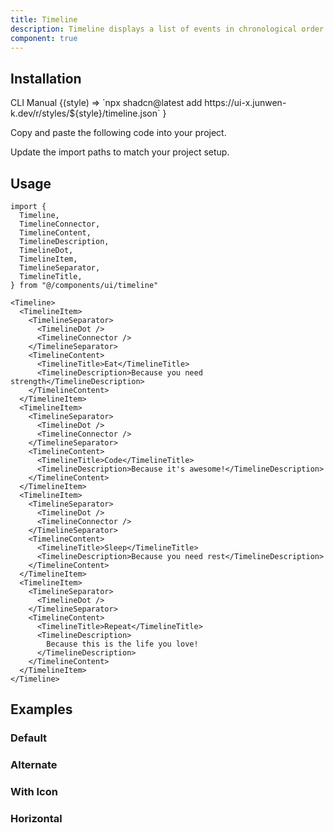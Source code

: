 ```yaml
---
title: Timeline
description: Timeline displays a list of events in chronological order.
component: true
---
```


<ComponentPreview name="timeline-demo" />

## Installation

<Tabs defaultValue="cli">

<TabsList>
  <TabsTrigger value="cli">CLI</TabsTrigger>
  <TabsTrigger value="manual">Manual</TabsTrigger>
</TabsList>

<TabsContent value="cli">

<InstallCodeBlockCommand>
  {(style) =>
    `npx shadcn@latest add https://ui-x.junwen-k.dev/r/styles/${style}/timeline.json`
  }
</InstallCodeBlockCommand>

</TabsContent>

<TabsContent value="manual">

<Steps>

<Step>Copy and paste the following code into your project.</Step>

<ComponentSource name="timeline" />

<Step>Update the import paths to match your project setup.</Step>

</Steps>

</TabsContent>

</Tabs>

## Usage

```tsx
import {
  Timeline,
  TimelineConnector,
  TimelineContent,
  TimelineDescription,
  TimelineDot,
  TimelineItem,
  TimelineSeparator,
  TimelineTitle,
} from "@/components/ui/timeline"
```

```tsx
<Timeline>
  <TimelineItem>
    <TimelineSeparator>
      <TimelineDot />
      <TimelineConnector />
    </TimelineSeparator>
    <TimelineContent>
      <TimelineTitle>Eat</TimelineTitle>
      <TimelineDescription>Because you need strength</TimelineDescription>
    </TimelineContent>
  </TimelineItem>
  <TimelineItem>
    <TimelineSeparator>
      <TimelineDot />
      <TimelineConnector />
    </TimelineSeparator>
    <TimelineContent>
      <TimelineTitle>Code</TimelineTitle>
      <TimelineDescription>Because it's awesome!</TimelineDescription>
    </TimelineContent>
  </TimelineItem>
  <TimelineItem>
    <TimelineSeparator>
      <TimelineDot />
      <TimelineConnector />
    </TimelineSeparator>
    <TimelineContent>
      <TimelineTitle>Sleep</TimelineTitle>
      <TimelineDescription>Because you need rest</TimelineDescription>
    </TimelineContent>
  </TimelineItem>
  <TimelineItem>
    <TimelineSeparator>
      <TimelineDot />
    </TimelineSeparator>
    <TimelineContent>
      <TimelineTitle>Repeat</TimelineTitle>
      <TimelineDescription>
        Because this is the life you love!
      </TimelineDescription>
    </TimelineContent>
  </TimelineItem>
</Timeline>
```

## Examples

### Default

<ComponentPreview name="timeline-demo" />

### Alternate

<ComponentPreview name="timeline-alternate" />

### With Icon

<ComponentPreview name="timeline-with-icon" />

### Horizontal

<ComponentPreview name="timeline-horizontal" />
